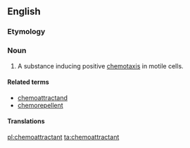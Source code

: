 ==English==

===Etymology===
{{prefix|chemo|attractant|lang=en}}

===Noun===
{{en-noun}}
{{wikipedia}}

# A substance inducing positive [[chemotaxis]] in motile cells.

====Related terms====
* [[chemoattractand]]
* [[chemorepellent]]

====Translations====
{{trans-top|substance inducing chemotaxis}}
{{trans-mid}}
{{trans-bottom}}

[[pl:chemoattractant]]
[[ta:chemoattractant]]